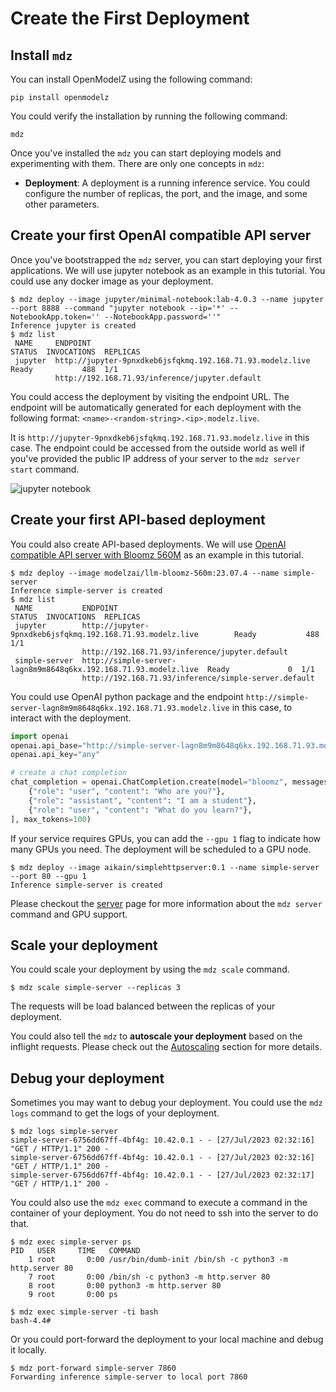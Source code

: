 # Create the First Deployment

## Install `mdz`

You can install OpenModelZ using the following command:

```text copy
pip install openmodelz
```

You could verify the installation by running the following command:

```text copy
mdz
```

Once you've installed the `mdz` you can start deploying models and experimenting with them. There are only one concepts in `mdz`:

- **Deployment**: A deployment is a running inference service. You could configure the number of replicas, the port, and the image, and some other parameters.

## Create your first OpenAI compatible API server

Once you've bootstrapped the `mdz` server, you can start deploying your first applications. We will use jupyter notebook as an example in this tutorial. You could use any docker image as your deployment.

```text
$ mdz deploy --image jupyter/minimal-notebook:lab-4.0.3 --name jupyter --port 8888 --command "jupyter notebook --ip='*' --NotebookApp.token='' --NotebookApp.password=''"
Inference jupyter is created
$ mdz list
 NAME     ENDPOINT                                                   STATUS  INVOCATIONS  REPLICAS
 jupyter  http://jupyter-9pnxdkeb6jsfqkmq.192.168.71.93.modelz.live  Ready           488  1/1
          http://192.168.71.93/inference/jupyter.default                                                                         
```

You could access the deployment by visiting the endpoint URL. The endpoint will be automatically generated for each deployment with the following format: `<name>-<random-string>.<ip>.modelz.live`.

It is `http://jupyter-9pnxdkeb6jsfqkmq.192.168.71.93.modelz.live` in this case. The endpoint could be accessed from the outside world as well if you've provided the public IP address of your server to the `mdz server start` command. 

![jupyter notebook](../images/jupyter.png)

## Create your first API-based deployment

You could also create API-based deployments. We will use [OpenAI compatible API server with Bloomz 560M](https://github.com/tensorchord/modelz-llm#run-the-self-hosted-api-server) as an example in this tutorial.

```text
$ mdz deploy --image modelzai/llm-bloomz-560m:23.07.4 --name simple-server
Inference simple-server is created
$ mdz list
 NAME           ENDPOINT                                                         STATUS  INVOCATIONS  REPLICAS 
 jupyter        http://jupyter-9pnxdkeb6jsfqkmq.192.168.71.93.modelz.live        Ready           488  1/1      
                http://192.168.71.93/inference/jupyter.default                                                 
 simple-server  http://simple-server-lagn8m9m8648q6kx.192.168.71.93.modelz.live  Ready             0  1/1      
                http://192.168.71.93/inference/simple-server.default                                           
```

You could use OpenAI python package and the endpoint `http://simple-server-lagn8m9m8648q6kx.192.168.71.93.modelz.live` in this case, to interact with the deployment.

```python
import openai
openai.api_base="http://simple-server-lagn8m9m8648q6kx.192.168.71.93.modelz.live"
openai.api_key="any"

# create a chat completion
chat_completion = openai.ChatCompletion.create(model="bloomz", messages=[
    {"role": "user", "content": "Who are you?"},
    {"role": "assistant", "content": "I am a student"},
    {"role": "user", "content": "What do you learn?"},
], max_tokens=100)
```

If your service requires GPUs, you can add the `--gpu 1` flag to indicate how many GPUs you need. The deployment will be scheduled to a GPU node.

```text /--gpu 1/
$ mdz deploy --image aikain/simplehttpserver:0.1 --name simple-server --port 80 --gpu 1
Inference simple-server is created
```

Please checkout the [server](/server/start) page for more information about the `mdz server` command and GPU support.

## Scale your deployment

You could scale your deployment by using the `mdz scale` command.

```text /scale/
$ mdz scale simple-server --replicas 3
```

The requests will be load balanced between the replicas of your deployment. 

You could also tell the `mdz` to **autoscale your deployment** based on the inflight requests. Please check out the [Autoscaling](/deployment/autoscale) section for more details.

## Debug your deployment

Sometimes you may want to debug your deployment. You could use the `mdz logs` command to get the logs of your deployment.

```text /logs/
$ mdz logs simple-server
simple-server-6756dd67ff-4bf4g: 10.42.0.1 - - [27/Jul/2023 02:32:16] "GET / HTTP/1.1" 200 -
simple-server-6756dd67ff-4bf4g: 10.42.0.1 - - [27/Jul/2023 02:32:16] "GET / HTTP/1.1" 200 -
simple-server-6756dd67ff-4bf4g: 10.42.0.1 - - [27/Jul/2023 02:32:17] "GET / HTTP/1.1" 200 -
```

You could also use the `mdz exec` command to execute a command in the container of your deployment. You do not need to ssh into the server to do that.

```text /exec/
$ mdz exec simple-server ps
PID   USER     TIME   COMMAND
    1 root       0:00 /usr/bin/dumb-init /bin/sh -c python3 -m http.server 80
    7 root       0:00 /bin/sh -c python3 -m http.server 80
    8 root       0:00 python3 -m http.server 80
    9 root       0:00 ps
```

```text /exec/
$ mdz exec simple-server -ti bash
bash-4.4# 
```

Or you could port-forward the deployment to your local machine and debug it locally.

```text /port-forward/
$ mdz port-forward simple-server 7860
Forwarding inference simple-server to local port 7860
```

